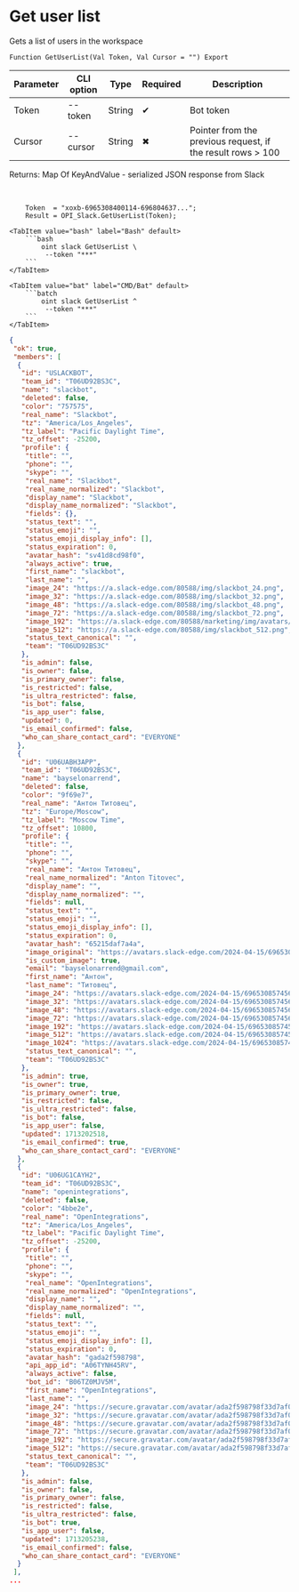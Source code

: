 ﻿---
sidebar_position: 3
description:  Gets a list of users in the workspaceСтраницы
keywords: [1C, 1С, 1С:Enterprise, 1С:Enterprise 8.3, API, Integration, Services, Exchange, OneScript, CLI, Slack]
---


# Get user list
 Gets a list of users in the workspace



`Function GetUserList(Val Token, Val Cursor = "") Export`

  | Parameter | CLI option | Type | Required | Description |
  |-|-|-|-|-|
  | Token | --token | String | &#x2714; | Bot token |
  | Cursor | --cursor | String | &#x2716; | Pointer from the previous request, if the result rows > 100 |

  
  Returns:  Map Of KeyAndValue - serialized JSON response from Slack

<br/>




```bsl title="1C:Enterprise/OneScript code example"
    Token  = "xoxb-6965308400114-696804637...";
    Result = OPI_Slack.GetUserList(Token);
```
 

 <Tabs>
  
    <TabItem value="bash" label="Bash" default>
        ```bash
            oint slack GetUserList \
             --token "***"
        ```
    </TabItem>
  
    <TabItem value="bat" label="CMD/Bat" default>
        ```batch
            oint slack GetUserList ^
             --token "***"
        ```
    </TabItem>
</Tabs>


```json title="Result"
{
 "ok": true,
 "members": [
  {
   "id": "USLACKBOT",
   "team_id": "T06UD92BS3C",
   "name": "slackbot",
   "deleted": false,
   "color": "757575",
   "real_name": "Slackbot",
   "tz": "America/Los_Angeles",
   "tz_label": "Pacific Daylight Time",
   "tz_offset": -25200,
   "profile": {
    "title": "",
    "phone": "",
    "skype": "",
    "real_name": "Slackbot",
    "real_name_normalized": "Slackbot",
    "display_name": "Slackbot",
    "display_name_normalized": "Slackbot",
    "fields": {},
    "status_text": "",
    "status_emoji": "",
    "status_emoji_display_info": [],
    "status_expiration": 0,
    "avatar_hash": "sv41d8cd98f0",
    "always_active": true,
    "first_name": "slackbot",
    "last_name": "",
    "image_24": "https://a.slack-edge.com/80588/img/slackbot_24.png",
    "image_32": "https://a.slack-edge.com/80588/img/slackbot_32.png",
    "image_48": "https://a.slack-edge.com/80588/img/slackbot_48.png",
    "image_72": "https://a.slack-edge.com/80588/img/slackbot_72.png",
    "image_192": "https://a.slack-edge.com/80588/marketing/img/avatars/slackbot/avatar-slackbot.png",
    "image_512": "https://a.slack-edge.com/80588/img/slackbot_512.png",
    "status_text_canonical": "",
    "team": "T06UD92BS3C"
   },
   "is_admin": false,
   "is_owner": false,
   "is_primary_owner": false,
   "is_restricted": false,
   "is_ultra_restricted": false,
   "is_bot": false,
   "is_app_user": false,
   "updated": 0,
   "is_email_confirmed": false,
   "who_can_share_contact_card": "EVERYONE"
  },
  {
   "id": "U06UABH3APP",
   "team_id": "T06UD92BS3C",
   "name": "bayselonarrend",
   "deleted": false,
   "color": "9f69e7",
   "real_name": "Антон Титовец",
   "tz": "Europe/Moscow",
   "tz_label": "Moscow Time",
   "tz_offset": 10800,
   "profile": {
    "title": "",
    "phone": "",
    "skype": "",
    "real_name": "Антон Титовец",
    "real_name_normalized": "Anton Titovec",
    "display_name": "",
    "display_name_normalized": "",
    "fields": null,
    "status_text": "",
    "status_emoji": "",
    "status_emoji_display_info": [],
    "status_expiration": 0,
    "avatar_hash": "65215daf7a4a",
    "image_original": "https://avatars.slack-edge.com/2024-04-15/6965308574562_65215daf7a4a35eddf9c_original.png",
    "is_custom_image": true,
    "email": "bayselonarrend@gmail.com",
    "first_name": "Антон",
    "last_name": "Титовец",
    "image_24": "https://avatars.slack-edge.com/2024-04-15/6965308574562_65215daf7a4a35eddf9c_24.png",
    "image_32": "https://avatars.slack-edge.com/2024-04-15/6965308574562_65215daf7a4a35eddf9c_32.png",
    "image_48": "https://avatars.slack-edge.com/2024-04-15/6965308574562_65215daf7a4a35eddf9c_48.png",
    "image_72": "https://avatars.slack-edge.com/2024-04-15/6965308574562_65215daf7a4a35eddf9c_72.png",
    "image_192": "https://avatars.slack-edge.com/2024-04-15/6965308574562_65215daf7a4a35eddf9c_192.png",
    "image_512": "https://avatars.slack-edge.com/2024-04-15/6965308574562_65215daf7a4a35eddf9c_512.png",
    "image_1024": "https://avatars.slack-edge.com/2024-04-15/6965308574562_65215daf7a4a35eddf9c_1024.png",
    "status_text_canonical": "",
    "team": "T06UD92BS3C"
   },
   "is_admin": true,
   "is_owner": true,
   "is_primary_owner": true,
   "is_restricted": false,
   "is_ultra_restricted": false,
   "is_bot": false,
   "is_app_user": false,
   "updated": 1713202518,
   "is_email_confirmed": true,
   "who_can_share_contact_card": "EVERYONE"
  },
  {
   "id": "U06UG1CAYH2",
   "team_id": "T06UD92BS3C",
   "name": "openintegrations",
   "deleted": false,
   "color": "4bbe2e",
   "real_name": "OpenIntegrations",
   "tz": "America/Los_Angeles",
   "tz_label": "Pacific Daylight Time",
   "tz_offset": -25200,
   "profile": {
    "title": "",
    "phone": "",
    "skype": "",
    "real_name": "OpenIntegrations",
    "real_name_normalized": "OpenIntegrations",
    "display_name": "",
    "display_name_normalized": "",
    "fields": null,
    "status_text": "",
    "status_emoji": "",
    "status_emoji_display_info": [],
    "status_expiration": 0,
    "avatar_hash": "gada2f598798",
    "api_app_id": "A06TYNH45RV",
    "always_active": false,
    "bot_id": "B06TZ0MJV5M",
    "first_name": "OpenIntegrations",
    "last_name": "",
    "image_24": "https://secure.gravatar.com/avatar/ada2f598798f33d7af084f0c8793a209.jpg?s=24&d=https%3A%2F%2Fa.slack-edge.com%2Fdf10d%2Fimg%2Favatars%2Fava_0007-24.png",
    "image_32": "https://secure.gravatar.com/avatar/ada2f598798f33d7af084f0c8793a209.jpg?s=32&d=https%3A%2F%2Fa.slack-edge.com%2Fdf10d%2Fimg%2Favatars%2Fava_0007-32.png",
    "image_48": "https://secure.gravatar.com/avatar/ada2f598798f33d7af084f0c8793a209.jpg?s=48&d=https%3A%2F%2Fa.slack-edge.com%2Fdf10d%2Fimg%2Favatars%2Fava_0007-48.png",
    "image_72": "https://secure.gravatar.com/avatar/ada2f598798f33d7af084f0c8793a209.jpg?s=72&d=https%3A%2F%2Fa.slack-edge.com%2Fdf10d%2Fimg%2Favatars%2Fava_0007-72.png",
    "image_192": "https://secure.gravatar.com/avatar/ada2f598798f33d7af084f0c8793a209.jpg?s=192&d=https%3A%2F%2Fa.slack-edge.com%2Fdf10d%2Fimg%2Favatars%2Fava_0007-192.png",
    "image_512": "https://secure.gravatar.com/avatar/ada2f598798f33d7af084f0c8793a209.jpg?s=512&d=https%3A%2F%2Fa.slack-edge.com%2Fdf10d%2Fimg%2Favatars%2Fava_0007-512.png",
    "status_text_canonical": "",
    "team": "T06UD92BS3C"
   },
   "is_admin": false,
   "is_owner": false,
   "is_primary_owner": false,
   "is_restricted": false,
   "is_ultra_restricted": false,
   "is_bot": true,
   "is_app_user": false,
   "updated": 1713205238,
   "is_email_confirmed": false,
   "who_can_share_contact_card": "EVERYONE"
  }
 ],
...
```
